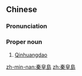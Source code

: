 {{also|秦皇岛}}
==Chinese==
{{zh-forms|s=秦皇岛|type=21}}

===Pronunciation===
{{zh-pron
|m=Qínhuángdǎo
|c=ceon4 wong4 dou2
|mn=Chîn-hông-tó
|cat=pn
}}

===Proper noun===
{{zh-proper noun}}

# [[Qinhuangdao]]

{{zh-cat|Cities}}

[[zh-min-nan:秦皇島]]
[[zh:秦皇島]]